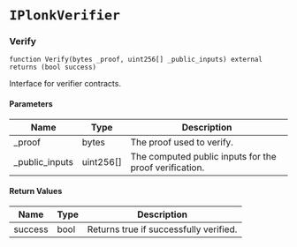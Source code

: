 # `IPlonkVerifier`

### Verify

```solidity
function Verify(bytes _proof, uint256[] _public_inputs) external returns (bool success)
```

Interface for verifier contracts.

#### Parameters

| Name | Type | Description |
| ---- | ---- | ----------- |
| _proof | bytes | The proof used to verify. |
| _public_inputs | uint256[] | The computed public inputs for the proof verification. |

#### Return Values

| Name | Type | Description |
| ---- | ---- | ----------- |
| success | bool | Returns true if successfully verified. |

